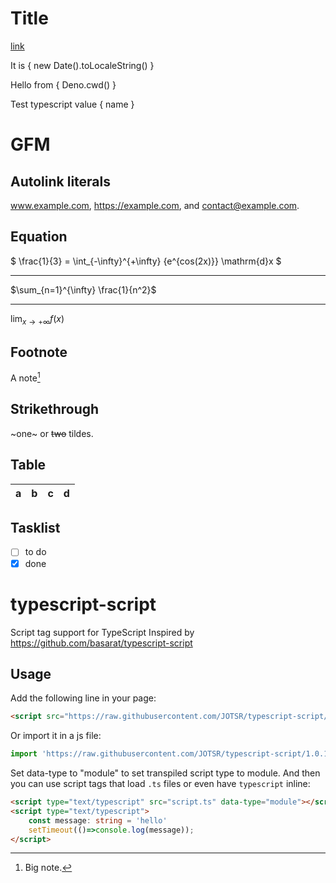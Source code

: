 
# Title

[link](https://example.com)

It is { new Date().toLocaleString() }

Hello from { Deno.cwd() }

Test typescript value { name }

# GFM

## Autolink literals

www.example.com, https://example.com, and contact@example.com.

## Equation

$ \frac{1}{3} = \int_{-\infty}^{+\infty} {e^{cos(2x)}} \mathrm{d}x $

---

$\sum_{n=1}^{\infty} \frac{1}{n^2}$

---

$\lim_{x \to +\infty} f(x)$

## Footnote

A note[^1]

[^1]: Big note.

## Strikethrough

~one~ or ~~two~~ tildes.

## Table

| a | b  |  c |  d  |
| - | :- | -: | :-: |

## Tasklist

* [ ] to do
* [x] done

# typescript-script
Script tag support for TypeScript
Inspired by https://github.com/basarat/typescript-script

## Usage
Add the following line in your page: 
```html
<script src="https://raw.githubusercontent.com/JOTSR/typescript-script/1.0.1/transpiler.js" type="module"></script>
```
Or import it in a js file:
```js
import 'https://raw.githubusercontent.com/JOTSR/typescript-script/1.0.1/transpiler.js'
```

Set data-type to "module" to set transpiled script type to module.
And then you can use script tags that load `.ts` files or even have `typescript` inline: 
```html
<script type="text/typescript" src="script.ts" data-type="module"></script>
<script type="text/typescript">
    const message: string = 'hello'
    setTimeout(()=>console.log(message));
</script>
```